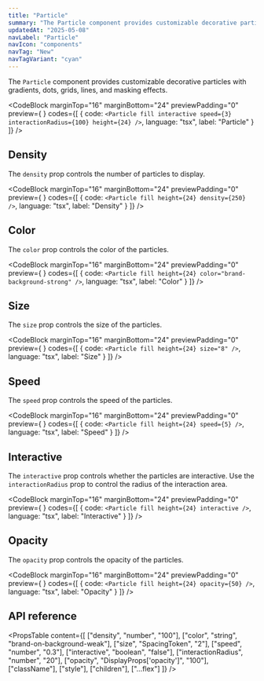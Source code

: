 ```yaml
---
title: "Particle"
summary: "The Particle component provides customizable decorative particles with gradients, dots, grids, lines, and masking effects."
updatedAt: "2025-05-08"
navLabel: "Particle"
navIcon: "components"
navTag: "New"
navTagVariant: "cyan"
---
```


The `Particle` component provides customizable decorative particles with gradients, dots, grids, lines, and masking effects.

<CodeBlock
  marginTop="16"
  marginBottom="24"
  previewPadding="0"
  preview={
    <Particle
      fill
      interactive
      speed={3}
      interactionRadius={100}
      height={24}
    />
  }
  codes={[
    {
      code:
`<Particle
      fill
      interactive
      speed={3}
      interactionRadius={100}
      height={24}
/>`,
      language: "tsx",
      label: "Particle"
    }
  ]}
/>

## Density

The `density` prop controls the number of particles to display.

<CodeBlock
  marginTop="16"
  marginBottom="24"
  previewPadding="0"
  preview={
    <Particle
      fill
      interactive
      height={24}
      density={250}
    />
  }
  codes={[
    {
      code:
`<Particle
      fill
      height={24}
      density={250}
/>`,
      language: "tsx",
      label: "Density"
    }
  ]}
/>

## Color

The `color` prop controls the color of the particles.

<CodeBlock
  marginTop="16"
  marginBottom="24"
  previewPadding="0"
  preview={
    <Particle
      fill
      interactive
      height={24}
      color="accent-solid-medium"
    />
  }
  codes={[
    {
      code:
`<Particle
      fill
      height={24}
      color="brand-background-strong"
/>`,
      language: "tsx",
      label: "Color"
    }
  ]}
/>

## Size

The `size` prop controls the size of the particles.

<CodeBlock
  marginTop="16"
  marginBottom="24"
  previewPadding="0"
  preview={
    <Particle
      fill
      interactive
      height={24}
      size="8"
    />
  }
  codes={[
    {
      code:
`<Particle
      fill
      height={24}
      size="8"
/>`,
      language: "tsx",
      label: "Size"
    }
  ]}
/>

## Speed

The `speed` prop controls the speed of the particles.

<CodeBlock
  marginTop="16"
  marginBottom="24"
  previewPadding="0"
  preview={
    <Particle
      fill
      height={24}
      speed={5}
    />
  }
  codes={[
    {
      code:
`<Particle
      fill
      height={24}
      speed={5}
/>`,
      language: "tsx",
      label: "Speed"
    }
  ]}
/>

## Interactive

The `interactive` prop controls whether the particles are interactive. Use the `interactionRadius` prop to control the radius of the interaction area.

<CodeBlock
  marginTop="16"
  marginBottom="24"
  previewPadding="0"
  preview={
    <Particle
      fill
      interactive
      height={24}
      interactionRadius={100}
    />
  }
  codes={[
    {
      code:
`<Particle
      fill
      height={24}
      interactive
/>`,
      language: "tsx",
      label: "Interactive"
    }
  ]}
/>

## Opacity

The `opacity` prop controls the opacity of the particles.

<CodeBlock
  marginTop="16"
  marginBottom="24"
  previewPadding="0"
  preview={
    <Particle
      fill
      interactive
      height={24}
      opacity={50}
    />
  }
  codes={[
    {
      code:
`<Particle
      fill
      height={24}
      opacity={50}
/>`,
      language: "tsx",
      label: "Opacity"
    }
  ]}
/>

## API reference

<PropsTable
  content={[
    ["density", "number", "100"],
    ["color", "string", "brand-on-background-weak"],
    ["size", "SpacingToken", "2"],
    ["speed", "number", "0.3"],
    ["interactive", "boolean", "false"],
    ["interactionRadius", "number", "20"],
    ["opacity", "DisplayProps['opacity']", "100"],
    ["className"],
    ["style"],
    ["children"],
    ["...flex"]
  ]}
/>
